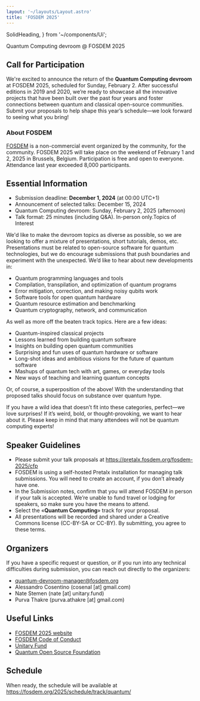 ```yaml
---
layout: '~/layouts/Layout.astro'
title: 'FOSDEM 2025'
---
```


  SolidHeading,
} from '~/components/Ui';

<SolidHeading>
Quantum Computing devroom @ FOSDEM 2025
</SolidHeading>

## Call for Participation
 
We're excited to announce the return of the **Quantum Computing devroom** at FOSDEM 2025, scheduled for Sunday, February 2. 
After successful editions in 2019 and 2020, we’re ready to showcase all the innovative projects that have been built over the past four years and foster connections between quantum and classical open-source communities. Submit your proposals to help shape this year’s schedule—we look forward to seeing what you bring!

### About FOSDEM
[FOSDEM](https://fosdem.org) is a non-commercial event organized by the community, for the community. FOSDEM 2025 will take place on the weekend of February 1 and 2, 2025 in Brussels, Belgium. Participation is free and open to everyone. Attendance last year exceeded 8,000 participants.

## Essential Information
- Submission deadline: **December 1, 2024** (at 00:00 UTC+1)
- Announcement of selected talks: December 15, 2024
- Quantum Computing devroom: Sunday, February 2, 2025 (afternoon)
- Talk format: 25 minutes (including Q&A). In-person only.Topics of Interest

We'd like to make the devroom topics as diverse as possible, so we are looking to offer a mixture of presentations, short tutorials, demos, etc. Presentations must be related to open-source software for quantum technologies, but we do encourage submissions that push boundaries and experiment with the unexpected. We’d like to hear about new developments in:
- Quantum programming languages and tools
- Compilation, transpilation, and optimization of quantum programs
- Error mitigation, correction, and making noisy qubits work
- Software tools for open quantum hardware
- Quantum resource estimation and benchmarking
- Quantum cryptography, network, and communication

As well as more off the beaten track topics. Here are a few ideas:

- Quantum-inspired classical projects
- Lessons learned from building quantum software
- Insights on building open quantum communities
- Surprising and fun uses of quantum hardware or software
- Long-shot ideas and ambitious visions for the future of quantum software
- Mashups of quantum tech with art, games, or everyday tools
- New ways of teaching and learning quantum concepts

Or, of course, a superposition of the above! With the understanding that proposed talks should focus on substance over quantum hype.

If you have a wild idea that doesn’t fit into these categories, perfect—we love surprises! If it’s weird, bold, or thought-provoking, we want to hear about it. Please keep in mind that many attendees will not be quantum computing experts!

## Speaker Guidelines
- Please submit your talk proposals at https://pretalx.fosdem.org/fosdem-2025/cfp
- FOSDEM is using a self-hosted Pretalx installation for managing talk submissions. You will need to create an account, if you don’t already have one.
- In the Submission notes, confirm that you will attend FOSDEM in person if your talk is accepted. We’re unable to fund travel or lodging for speakers, so make sure you have the means to attend.
- Select the «**Quantum Computing**» track for your proposal.
- All presentations will be recorded and shared under a Creative Commons license (CC-BY-SA or CC-BY). By submitting, you agree to these terms.

## Organizers

If you have a specific request or question, or if you run into any technical difficulties during submission, you can reach out directly to the organizers:
- quantum-devroom-manager@fosdem.org
- Alessandro Cosentino (cosenal [at] gmail.com)
- Nate Stemen (nate [at] unitary.fund)
- Purva Thakre (purva.athakre [at] gmail.com)

## Useful Links
- [FOSDEM 2025 website](https://fosdem.org/2025/FOSDEM) 
- [FOSDEM Code of Conduct](https://fosdem.org/2025/practical/conduct/)
- [Unitary Fund](https://unitary.fund/)
- [Quantum Open Source Foundation](https://qosf.org/)


## Schedule 
When ready, the schedule will be available at
https://fosdem.org/2025/schedule/track/quantum/
